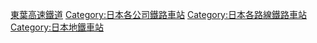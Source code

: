 [[Category:東葉高速鐵道|]]
[[Category:日本各公司鐵路車站|Category:日本各公司鐵路車站]]
[[Category:日本各路線鐵路車站|Category:日本各路線鐵路車站]]
[[Category:日本地鐵車站|Category:日本地鐵車站]]
{{DEFAULTSORT:Toyo Kosoku}}